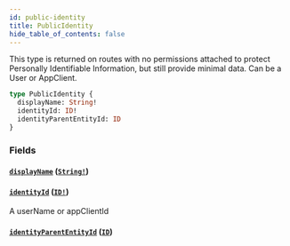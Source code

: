 ```yaml
---
id: public-identity
title: PublicIdentity
hide_table_of_contents: false
---
```



This type is returned on routes with no permissions attached to protect
Personally Identifiable Information, but still provide minimal data.
Can be a User or AppClient.

```graphql
type PublicIdentity {
  displayName: String!
  identityId: ID!
  identityParentEntityId: ID
}
```


### Fields

#### [`displayName`](#) ([`String!`](/developers/supplier-apis/supply-api/graphql/reference/scalars/string))




#### [`identityId`](#) ([`ID!`](/developers/supplier-apis/supply-api/graphql/reference/scalars/id))

A userName or appClientId


#### [`identityParentEntityId`](#) ([`ID`](/developers/supplier-apis/supply-api/graphql/reference/scalars/id))






